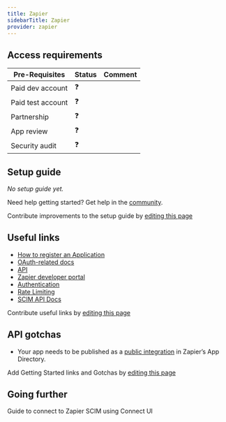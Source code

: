 ```yaml
---
title: Zapier
sidebarTitle: Zapier
provider: zapier
---
```



<Overview />
<PreBuiltTooling />
<PreBuiltUseCases />

## Access requirements
| Pre-Requisites | Status | Comment|
| - | - | - |
| Paid dev account | ❓ |  |
| Paid test account | ❓ |  |
| Partnership | ❓ | |
| App review | ❓ |  |
| Security audit | ❓ | |


## Setup guide

_No setup guide yet._

<Tip>Need help getting started? Get help in the [community](https://nango.dev/slack).</Tip>

<Note>Contribute improvements to the setup guide by [editing this page](https://github.com/nangohq/nango/tree/master/docs-v2/integrations/all/zapier.mdx)</Note>

## Useful links

- [How to register an Application](https://zapier.com/resources/guides/quick-start/create-zap)
- [OAuth-related docs](https://docs.zapier.com/platform/build/oauth)
- [API](https://docs.zapier.com/partner-solutions/api-reference/apps/get-apps-[v2])
- [Zapier developer portal](https://docs.zapier.com/platform/home)
- [Authentication](https://docs.zapier.com/partner-solutions/api-reference/authentication)
- [Rate Limiting](https://docs.zapier.com/partner-solutions/api-reference/rate-limiting)
- [SCIM API Docs](https://help.zapier.com/hc/en-us/articles/8496291497741-Provision-user-accounts-with-SCIM#h_01HE8NPZMWPKE66CN8R0AFQ0AR)

<Note>Contribute useful links by [editing this page](https://github.com/nangohq/nango/tree/master/docs-v2/integrations/all/zapier.mdx)</Note>

## API gotchas

-   Your app needs to be published as a [public integration](https://docs.zapier.com/platform/quickstart/private-vs-public-integrations) in Zapier’s App Directory.

<Note>Add Getting Started links and Gotchas by [editing this page](https://github.com/nangohq/nango/tree/master/docs-v2/integrations/all/zapier.mdx)</Note>

## Going further

<Card title="Connect to Zapier SCIM" icon="link" href="/integrations/all/zapier/connect" horizontal>
  Guide to connect to Zapier SCIM using Connect UI
</Card>
